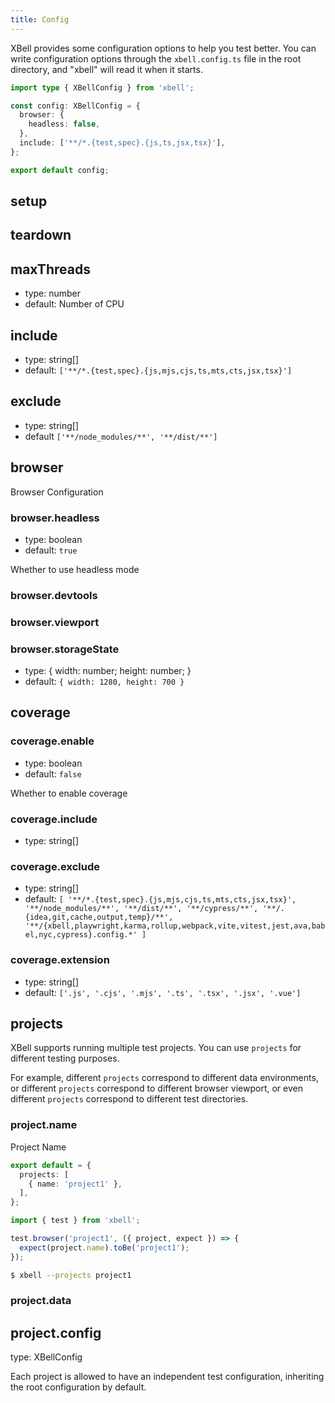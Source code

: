 ```yaml
---
title: Config
---
```


XBell provides some configuration options to help you test better. You can write configuration options through the `xbell.config.ts` file in the root directory, and "xbell" will read it when it starts.

```typescript title="xbell.config.ts"
import type { XBellConfig } from 'xbell';

const config: XBellConfig = {
  browser: {
    headless: false,
  },
  include: ['**/*.{test,spec}.{js,ts,jsx,tsx}'],
};

export default config;
```

## setup

## teardown

## maxThreads
- type: <type>number</type>
- default: Number of CPU

## include
- type: <type>string[]</type>
- default: `['**/*.{test,spec}.{js,mjs,cjs,ts,mts,cts,jsx,tsx}']`

## exclude
- type: <type>string[]</type>
- default `['**/node_modules/**', '**/dist/**']`

## browser

Browser Configuration

### browser.headless
- type: <type>boolean</type>
- default: `true`

Whether to use headless mode

### browser.devtools

### browser.viewport

### browser.storageState



- type: <type>{ width: number; height: number; }</type>
- default: `{ width: 1280, height: 700 }`
## coverage


### coverage.enable
- type: <type>boolean</type>
- default: `false`

Whether to enable coverage

### coverage.include
- type: <type>string[]</type>

### coverage.exclude
- type: <type>string[]</type>
- default: `[
    '**/*.{test,spec}.{js,mjs,cjs,ts,mts,cts,jsx,tsx}',
    '**/node_modules/**',
    '**/dist/**',
    '**/cypress/**',
    '**/.{idea,git,cache,output,temp}/**',
    '**/{xbell,playwright,karma,rollup,webpack,vite,vitest,jest,ava,babel,nyc,cypress}.config.*'
]`

### coverage.extension
- type: <type>string[]</type>
- default: `['.js', '.cjs', '.mjs', '.ts', '.tsx', '.jsx', '.vue']`

## projects

XBell supports running multiple test projects. You can use `projects` for different testing purposes. 

For example, different `projects` correspond to different data environments, or different `projects` correspond to different browser viewport, or even different `projects` correspond to different test directories.

### project.name

Project Name

```typescript title=xbell.config.ts
export default = {
  projects: [
    { name: 'project1' },
  ],
};
```

```typescript
import { test } from 'xbell';

test.browser('project1', ({ project, expect }) => {
  expect(project.name).toBe('project1');
});
```

```bash
$ xbell --projects project1
```

### project.data

## project.config

type: <type>XBellConfig</type>

Each project is allowed to have an independent test configuration, inheriting the root configuration by default.

